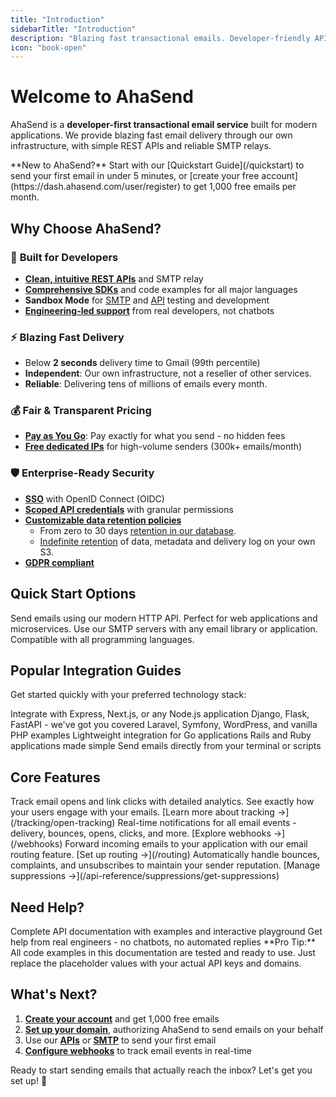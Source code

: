 ```yaml
---
title: "Introduction"
sidebarTitle: "Introduction"
description: "Blazing fast transactional emails. Developer-friendly APIs and SMTP relay with fair, transparent pricing."
icon: "book-open"
---
```


# Welcome to AhaSend

AhaSend is a **developer-first transactional email service** built for modern applications. We provide blazing fast email delivery through our own infrastructure, with simple REST APIs and reliable SMTP relays.

<Info>
**New to AhaSend?** Start with our [Quickstart Guide](/quickstart) to send your first email in under 5 minutes, or [create your free account](https://dash.ahasend.com/user/register) to get 1,000 free emails per month.
</Info>

## Why Choose AhaSend?

### 🚀 **Built for Developers**
- **[Clean, intuitive REST APIs](/api-reference)** and SMTP relay
- **[Comprehensive SDKs](/api-reference/sdks)** and code examples for all major languages
- **Sandbox Mode** for [SMTP](/smtp/sandbox) and [API](/send-api/sandbox) testing and development
- **[Engineering-led support](mailto:support@ahasend.com)** from real developers, not chatbots


### ⚡ **Blazing Fast Delivery**
- Below **2 seconds** delivery time to Gmail (99th percentile)
- **Independent**: Our own infrastructure, not a reseller of other services.
- **Reliable**: Delivering tens of millions of emails every month.

### 💰 **Fair & Transparent Pricing**
- **[Pay as You Go](https://ahasend.com/pricing)**: Pay exactly for what you send - no hidden fees
- **[Free dedicated IPs](/scale/dedicated-ips)** for high-volume senders (300k+ emails/month)

### 🛡️ **Enterprise-Ready Security**
- **[SSO](/security/sso)** with OpenID Connect (OIDC)
- **[Scoped API credentials](/api-reference/scopes)** with granular permissions
- **[Customizable data retention policies](/retention)**
    - From zero to 30 days [retention in our database](/retention).
    - [Indefinite retention](/retention/s3) of data, metadata and delivery log on your own S3.
- **[GDPR compliant](https://ahasend.com/dpa)**

## Quick Start Options

<CardGroup cols={2}>
  <Card title="REST API" icon="code" href="/send-api/send-email">
    Send emails using our modern HTTP API. Perfect for web applications and microservices.
  </Card>
  <Card title="SMTP Relay" icon="envelope" href="/smtp">
    Use our SMTP servers with any email library or application. Compatible with all programming languages.
  </Card>
</CardGroup>

## Popular Integration Guides

Get started quickly with your preferred technology stack:

<CardGroup cols={3}>
  <Card title="Node.js" icon="node-js" href="/smtp/nodejs">
    Integrate with Express, Next.js, or any Node.js application
  </Card>
  <Card title="Python" icon="python" href="/smtp/python">
    Django, Flask, FastAPI - we've got you covered
  </Card>
  <Card title="PHP" icon="php" href="/smtp/php">
    Laravel, Symfony, WordPress, and vanilla PHP examples
  </Card>
  <Card title="Go" icon="golang" href="/smtp/golang">
    Lightweight integration for Go applications
  </Card>
  <Card title="Ruby" icon="gem" href="/smtp/ruby">
    Rails and Ruby applications made simple
  </Card>
  <Card title="Command Line" icon="terminal" href="/smtp/cli">
    Send emails directly from your terminal or scripts
  </Card>
</CardGroup>

## Core Features

<AccordionGroup>
  <Accordion title="Email Tracking" icon="chart-line">
    Track email opens and link clicks with detailed analytics. See exactly how your users engage with your emails.
    [Learn more about tracking →](/tracking/open-tracking)
  </Accordion>

  <Accordion title="Webhooks" icon="webhook">
    Real-time notifications for all email events - delivery, bounces, opens, clicks, and more.
    [Explore webhooks →](/webhooks)
  </Accordion>

  <Accordion title="Email Routing" icon="route">
    Forward incoming emails to your application with our email routing feature.
    [Set up routing →](/routing)
  </Accordion>

  <Accordion title="Suppression Management" icon="shield-xmark">
    Automatically handle bounces, complaints, and unsubscribes to maintain your sender reputation.
    [Manage suppressions →](/api-reference/suppressions/get-suppressions)
  </Accordion>
</AccordionGroup>

## Need Help?

<CardGroup cols={2}>
  <Card title="API Reference" icon="book-open" href="/api-reference">
    Complete API documentation with examples and interactive playground
  </Card>
  <Card title="Support" icon="life-ring" href="mailto:support@ahasend.com">
    Get help from real engineers - no chatbots, no automated replies
  </Card>
</CardGroup>

<Tip>
**Pro Tip:** All code examples in this documentation are tested and ready to use. Just replace the placeholder values with your actual API keys and domains.
</Tip>

## What's Next?

1. **[Create your account](https://dash.ahasend.com/user/register)** and get 1,000 free emails
2. **[Set up your domain](/domains)**, authorizing AhaSend to send emails on your behalf
3. Use our **[APIs](/send-api/send-email)** or **[SMTP](/smtp)** to send your first email
4. **[Configure webhooks](/webhooks)** to track email events in real-time

Ready to start sending emails that actually reach the inbox? Let's get you set up! 🚀
